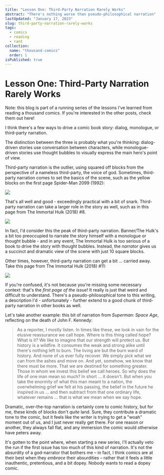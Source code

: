 ```yaml
---
title: "Lesson One: Third-Party Narration Rarely Works"
abstract: "There's nothing worse than pseudo-philosophical narration"
lastUpdated: "January 17, 2023"
slug: third-party-narration-rarely-works
tags:
  - comics
  - reading
  - rant
collection:
  name: "thousand-comics"
  order: 1
isPublished: true
---
```


# Lesson One: Third-Party Narration Rarely Works

<Info>

Note: this blog is part of a running series of the lessons I've learned from reading a thousand comics. If you're interested in the other posts, check them out <Link href="/blog/lessons-from-reading-a-thousand-comics">here</Link>!

</Info>

I think there's a few ways to drive a comic book story: dialog, monologue, or third-party narration.

The distinction between the three is probably what you're thinking: dialog-driven stories use conversation between characters, while monologue-driven stories use thought bubbles to visually express the main hero's point of view. 

Third-party narration is the outlier, using squared off blocks from the perspective of a nameless third-party, the voice of god. Sometimes, third-party narration comes to set the basics of the scene, such as the yellow blocks on the first page Spider-Man 2099 (1992):

<Image src="/blog/spiderman-2099.jpg" size="medium" width={1200} height={1845} />

That's all well and good - exceedingly practical with a bit of snark. Third-party narration can take a larger role in the story as well, such as in this page from The Immortal Hulk (2018) #8. 

<Image src="/blog/hulk-transform.jpg" size="medium" width={1200} height={1845} />

In fact, I'd consider this the peak of third-party narration. Banner/The Hulk's a bit too preoccupied to narrate the story himself with a monologue or thought bubble - and in any event, The Immortal Hulk is too serious of a book to drive the story with thought bubbles. Instead, the _narrator_ gives us a succinct and dramatic view of the scene with just 10 square blocks.

Other times, however, third-party narration can get a bit ... carried away. Take this page from The Immortal Hulk (2018) #11: 

<Image src="/blog/hulk-hell.jpg" size="medium" width={1200} height={1845} />

If you're confused, it's not because you're missing some necessary context: that's the _first page of the issue_! It really is just that weird and difficult to understand. There's a pseudo-philosophical tone to this writing, a description I'd - unfortunately - further extend to a good chunk of third-party narration in other books as well. 

Let's take another example: this bit of narration from _Superman: Space Age_, reflecting on the death of John F. Kennedy:

> As a reporter, I mostly listen. In times like these, we look in vain for the elusive reassurance we call hope. Where is this thing called hope? What is it? We like to imagine that our strength will protect us. But history is a wildfire. It consumes the weak and strong alike until there's nothing left to burn. The living are but the burn ward of history. And none of us ever fully recover. We simply pick what we can from the ashes and move on. And yet, somehow, we know that there must be more. That we are destined for something greater. Those in whom we invest this belief we call heroes. So why does the life of one man mean so much? In short ... it doesn't. But when you take the enormity of what this man meant to a nation, the overwhelming grief we felt at his passing, the belief in the future he inspired in us ... and then subtract from that one ordinary life, whatever remains ... that is what we mean when we say hope.

Dramatic, over-the-top narration is certainly core to comic history, but for me, these kinds of blocks don't _quite_ land. Sure, they contribute a dramatic tone to the comic, but it feels like the writer is trying to get a "woah" moment out of us, and I just never really get there. For one reason or another, they always fall flat, and any immersion the comic would otherwise have peters away.

It's gotten to the point where, when starting a new series, I'll actually veto the run if the first issue has too much of this kind of narration. It's not the absurdity of a god-narrator that bothers me – in fact, I think comics are at their best when they _embrace_ their absurdities – rather that it feels a little inauthentic, pretentious, and a bit dopey. Nobody wants to read a dopey comic.
